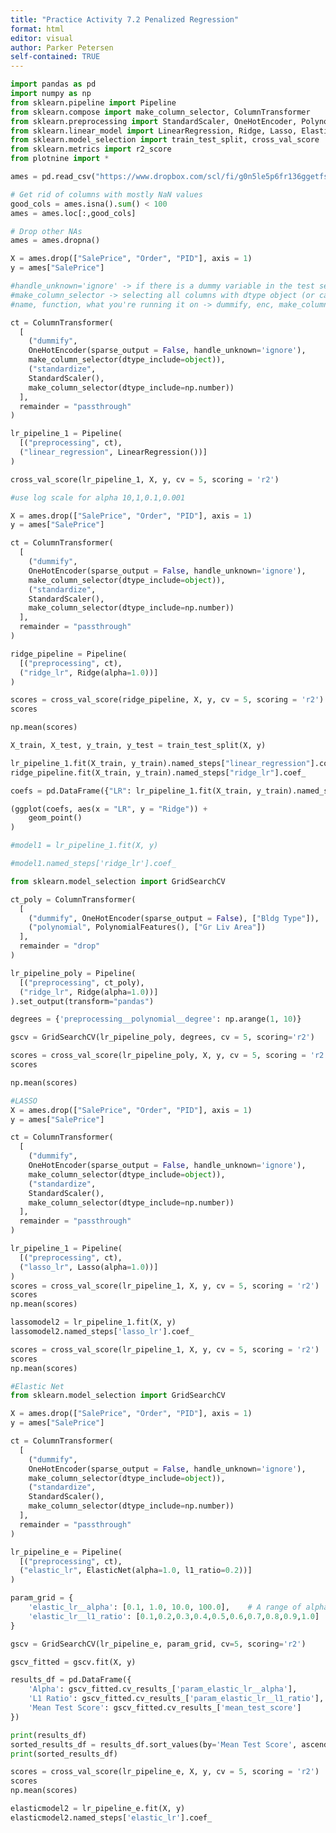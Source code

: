 ```yaml
---
title: "Practice Activity 7.2 Penalized Regression"
format: html
editor: visual
author: Parker Petersen
self-contained: TRUE
---
```


```python
import pandas as pd
import numpy as np
from sklearn.pipeline import Pipeline
from sklearn.compose import make_column_selector, ColumnTransformer
from sklearn.preprocessing import StandardScaler, OneHotEncoder, PolynomialFeatures
from sklearn.linear_model import LinearRegression, Ridge, Lasso, ElasticNet
from sklearn.model_selection import train_test_split, cross_val_score
from sklearn.metrics import r2_score
from plotnine import *
```
```python
ames = pd.read_csv("https://www.dropbox.com/scl/fi/g0n5le5p6fr136ggetfsf/AmesHousing.csv?rlkey=jlr9xtz1o6u5rghfo29a5c02f&dl=1")
```
```python
# Get rid of columns with mostly NaN values
good_cols = ames.isna().sum() < 100
ames = ames.loc[:,good_cols]

# Drop other NAs
ames = ames.dropna()

```
```python
X = ames.drop(["SalePrice", "Order", "PID"], axis = 1)
y = ames["SalePrice"]

#handle_unknown='ignore' -> if there is a dummy variable in the test set and not training set it will ignore it
#make_column_selector -> selecting all columns with dtype object (or categorical variable) and standardize all numerical variables
#name, function, what you're running it on -> dummify, enc, make_column_selector

ct = ColumnTransformer(
  [
    ("dummify",
    OneHotEncoder(sparse_output = False, handle_unknown='ignore'),
    make_column_selector(dtype_include=object)),
    ("standardize",
    StandardScaler(),
    make_column_selector(dtype_include=np.number))
  ],
  remainder = "passthrough"
)

lr_pipeline_1 = Pipeline(
  [("preprocessing", ct),
  ("linear_regression", LinearRegression())]
)

```
```python
cross_val_score(lr_pipeline_1, X, y, cv = 5, scoring = 'r2')
```

```python

#use log scale for alpha 10,1,0.1,0.001

X = ames.drop(["SalePrice", "Order", "PID"], axis = 1)
y = ames["SalePrice"]

ct = ColumnTransformer(
  [
    ("dummify",
    OneHotEncoder(sparse_output = False, handle_unknown='ignore'),
    make_column_selector(dtype_include=object)),
    ("standardize",
    StandardScaler(),
    make_column_selector(dtype_include=np.number))
  ],
  remainder = "passthrough"
)

ridge_pipeline = Pipeline(
  [("preprocessing", ct),
  ("ridge_lr", Ridge(alpha=1.0))]
)

scores = cross_val_score(ridge_pipeline, X, y, cv = 5, scoring = 'r2')
scores

np.mean(scores)
```

```python
X_train, X_test, y_train, y_test = train_test_split(X, y)

lr_pipeline_1.fit(X_train, y_train).named_steps["linear_regression"].coef_
ridge_pipeline.fit(X_train, y_train).named_steps["ridge_lr"].coef_

coefs = pd.DataFrame({"LR": lr_pipeline_1.fit(X_train, y_train).named_steps["linear_regression"].coef_, "Ridge": ridge_pipeline.fit(X_train, y_train).named_steps["ridge_lr"].coef_})

(ggplot(coefs, aes(x = "LR", y = "Ridge")) +
    geom_point()
)
```


```python
#model1 = lr_pipeline_1.fit(X, y)

#model1.named_steps['ridge_lr'].coef_

```

```python
from sklearn.model_selection import GridSearchCV

ct_poly = ColumnTransformer(
  [
    ("dummify", OneHotEncoder(sparse_output = False), ["Bldg Type"]),
    ("polynomial", PolynomialFeatures(), ["Gr Liv Area"])
  ],
  remainder = "drop"
)

lr_pipeline_poly = Pipeline(
  [("preprocessing", ct_poly),
  ("ridge_lr", Ridge(alpha=1.0))]
).set_output(transform="pandas")

degrees = {'preprocessing__polynomial__degree': np.arange(1, 10)}

gscv = GridSearchCV(lr_pipeline_poly, degrees, cv = 5, scoring='r2')

scores = cross_val_score(lr_pipeline_poly, X, y, cv = 5, scoring = 'r2')
scores

np.mean(scores)
```

```python
#LASSO
X = ames.drop(["SalePrice", "Order", "PID"], axis = 1)
y = ames["SalePrice"]

ct = ColumnTransformer(
  [
    ("dummify",
    OneHotEncoder(sparse_output = False, handle_unknown='ignore'),
    make_column_selector(dtype_include=object)),
    ("standardize",
    StandardScaler(),
    make_column_selector(dtype_include=np.number))
  ],
  remainder = "passthrough"
)

lr_pipeline_1 = Pipeline(
  [("preprocessing", ct),
  ("lasso_lr", Lasso(alpha=1.0))]
)
scores = cross_val_score(lr_pipeline_1, X, y, cv = 5, scoring = 'r2')
scores
np.mean(scores)

lassomodel2 = lr_pipeline_1.fit(X, y)
lassomodel2.named_steps['lasso_lr'].coef_

scores = cross_val_score(lr_pipeline_1, X, y, cv = 5, scoring = 'r2')
scores
np.mean(scores)
```



```python

#Elastic Net
from sklearn.model_selection import GridSearchCV

X = ames.drop(["SalePrice", "Order", "PID"], axis = 1)
y = ames["SalePrice"]

ct = ColumnTransformer(
  [
    ("dummify",
    OneHotEncoder(sparse_output = False, handle_unknown='ignore'),
    make_column_selector(dtype_include=object)),
    ("standardize",
    StandardScaler(),
    make_column_selector(dtype_include=np.number))
  ],
  remainder = "passthrough"
)

lr_pipeline_e = Pipeline(
  [("preprocessing", ct),
  ("elastic_lr", ElasticNet(alpha=1.0, l1_ratio=0.2))]
)

param_grid = {
    'elastic_lr__alpha': [0.1, 1.0, 10.0, 100.0],    # A range of alpha values
    'elastic_lr__l1_ratio': [0.1,0.2,0.3,0.4,0.5,0.6,0.7,0.8,0.9,1.0]    # A range of l1_ratio values
}

gscv = GridSearchCV(lr_pipeline_e, param_grid, cv=5, scoring='r2')

gscv_fitted = gscv.fit(X, y)

results_df = pd.DataFrame({
    'Alpha': gscv_fitted.cv_results_['param_elastic_lr__alpha'],
    'L1 Ratio': gscv_fitted.cv_results_['param_elastic_lr__l1_ratio'],
    'Mean Test Score': gscv_fitted.cv_results_['mean_test_score']
})

print(results_df)
sorted_results_df = results_df.sort_values(by='Mean Test Score', ascending=True)
print(sorted_results_df)
```

```python
scores = cross_val_score(lr_pipeline_e, X, y, cv = 5, scoring = 'r2')
scores
np.mean(scores)

elasticmodel2 = lr_pipeline_e.fit(X, y)
elasticmodel2.named_steps['elastic_lr'].coef_
```
















